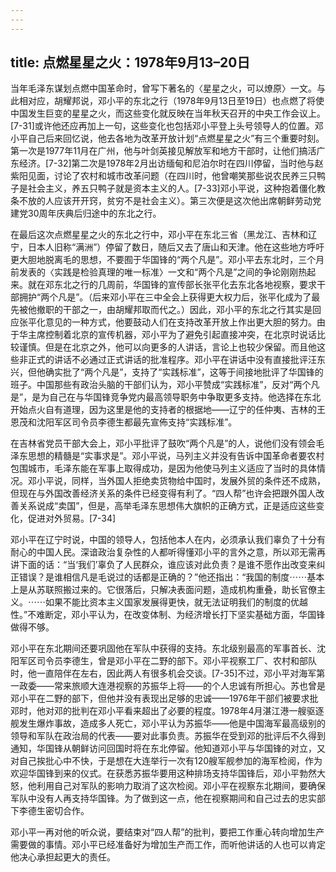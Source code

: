 ```yaml
---
---
---
```

title: 点燃星星之火：1978年9月13–20日
---



当年毛泽东谋划点燃中国革命时，曾写下著名的〈星星之火，可以燎原〉一文。与此相对应，胡耀邦说，邓小平的东北之行（1978年9月13日至19日）也点燃了将使中国发生巨变的星星之火，而这些变化就反映在当年秋天召开的中央工作会议上。[7-31]或许他还应再加上一句，这些变化也包括邓小平登上头号领导人的位置。邓小平自己后来回忆说，他去各地为改革开放计划“点燃星星之火”有三个重要时刻。第一次是1977年11月在广州，他与叶剑英接见解放军和地方干部时，让他们搞活广东经济。[7-32]第二次是1978年2月出访缅甸和尼泊尔时在四川停留，当时他与赵紫阳见面，讨论了农村和城市改革问题（在四川时，他曾嘲笑那些说农民养三只鸭子是社会主义，养五只鸭子就是资本主义的人。[7-33]邓小平说，这种抱着僵化教条不放的人应该开开窍，贫穷不是社会主义）。第三次便是这次他出席朝鲜劳动党建党30周年庆典后归途中的东北之行。

在最后这次点燃星星之火的东北之行中，邓小平在东北三省（黑龙江、吉林和辽宁，日本人旧称“满洲”）停留了数日，随后又去了唐山和天津。他在这些地方呼吁更大胆地脱离毛的思想，不要囿于华国锋的“两个凡是”。邓小平去东北时，三个月前发表的〈实践是检验真理的唯一标准〉一文和“两个凡是”之间的争论刚刚热起来。就在邓东北之行的几周前，华国锋的宣传部长张平化去东北各地视察，要求干部拥护“两个凡是”。（后来邓小平在三中全会上获得更大权力后，张平化成为了最先被他撤职的干部之一，由胡耀邦取而代之。）因此，邓小平的东北之行其实是回应张平化意见的一种方式，他要鼓动人们在支持改革开放上作出更大胆的努力。由于华主席控制着北京的宣传机器，邓小平为了避免引起直接冲突，在北京时说话比较谨慎。但是在北京之外，他可以向更多的人讲话，言论上也较少保留。而且他这些非正式的讲话不必通过正式讲话的批准程序。邓小平在讲话中没有直接批评汪东兴，但他确实批了“两个凡是”，支持了“实践标准”，这等于间接地批评了华国锋的班子。中国那些有政治头脑的干部们认为，邓小平赞成“实践标准”，反对“两个凡是”，是为自己在与华国锋竞争党内最高领导职务中争取更多支持。他选择在东北开始点火自有道理，因为这里是他的支持者的根据地——辽宁的任仲夷、吉林的王恩茂和沈阳军区司令员李德生都最先宣佈支持“实践标准”。

在吉林省党员干部大会上，邓小平批评了鼓吹“两个凡是”的人，说他们没有领会毛泽东思想的精髓是“实事求是”。邓小平说，马列主义并没有告诉中国革命者要农村包围城市，毛泽东能在军事上取得成功，是因为他使马列主义适应了当时的具体情况。邓小平说，同样，当外国人拒绝卖货物给中国时，发展外贸的条件还不成熟，但现在与外国改善经济关系的条件已经变得有利了。“四人帮”也许会把跟外国人改善关系说成“卖国”，但是，高举毛泽东思想伟大旗帜的正确方式，正是适应这些变化，促进对外贸易。[7-34]

邓小平在辽宁时说，中国的领导人，包括他本人在内，必须承认我们辜负了十分有耐心的中国人民。深谙政治复杂性的人都听得懂邓小平的言外之意，所以邓无需再讲下面的话：“当‘我们’辜负了人民群众，谁应该对此负责？是谁不愿作出改变来纠正错误？是谁相信凡是毛说过的话都是正确的？”他还指出：“我国的制度⋯⋯基本上是从苏联照搬过来的。它很落后，只解决表面问题，造成机构重叠，助长官僚主义。⋯⋯如果不能比资本主义国家发展得更快，就无法证明我们的制度的优越性。”不难断定，邓小平认为，在改变体制、为经济增长打下坚实基础方面，华国锋做得不够。

邓小平在东北期间还要巩固他在军队中获得的支持。东北级别最高的军事首长、沈阳军区司令员李德生，曾是邓小平在二野的部下。邓小平视察工厂、农村和部队时，他一直陪伴在左右，因此两人有很多机会交谈。[7-35]不过，邓小平对海军第一政委——常来旅顺大连港视察的苏振华上将——的个人忠诚有所担心。苏也曾是邓小平在二野的部下，但他并没有表现出足够的忠诚——1976年干部们被要求批邓时，他对邓的批判在邓小平看来超出了必要的程度。1978年4月湛江港一艘驱逐舰发生爆炸事故，造成多人死亡，邓小平认为苏振华——他是中国海军最高级别的领导和军队在政治局的代表——要对此事负责。苏振华在受到邓的批评后不久得到通知，华国锋从朝鲜访问回国时将在东北停留。他知道邓小平与华国锋的对立，又对自己挨批心中不快，于是想在大连举行一次有120艘军舰参加的海军检阅，作为欢迎华国锋到来的仪式。在获悉苏振华要用这种排场支持华国锋后，邓小平勃然大怒，他利用自己对军队的影响力取消了这次检阅。邓小平在视察东北期间，要确保军队中没有人再支持华国锋。为了做到这一点，他在视察期间和自己过去的忠实部下李德生密切合作。

邓小平一再对他的听众说，要结束对“四人帮”的批判，要把工作重心转向增加生产需要做的事情。邓小平已经准备好为增加生产而工作，而听他讲话的人也可以肯定他决心承担起更大的责任。